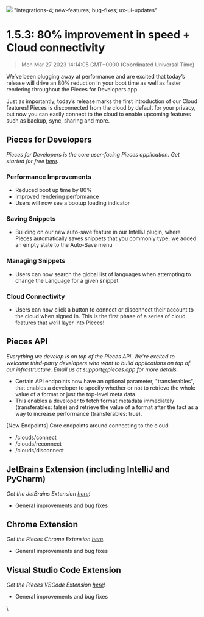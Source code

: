 ![](https://uploads-ssl.webflow.com/6143afec68f555387049efb3/630d699159d912a6dcb3c87d_ezgif_com-gif-maker8_5e88ff39a681dde84c881d857239651e_2000.png)
"integrations-4; new-features; bug-fixes; ux-ui-updates"
# 1.5.3: 80% improvement in speed + Cloud connectivity
> Mon Mar 27 2023 14:14:05 GMT+0000 (Coordinated Universal Time)
<p>We’ve been plugging away at performance and are excited that today’s release will drive an 80% reduction in your boot time as well as faster rendering throughout the Pieces for Developers app.</p><p>Just as importantly, today’s release marks the first introduction of our Cloud features! Pieces is disconnected from the cloud by default for your privacy, but now you can easily connect to the cloud to enable upcoming features such as backup, sync, sharing and more.</p><h2 id="3s1t4">Pieces for Developers</h2><p><em>Pieces for Developers is the core user-facing Pieces application. Get started for free <a href="http://code.pieces.app/install" target="_blank" rel="noopener noreferrer">here</a>.</em></p><h3 id="5k830">Performance Improvements</h3><ul><li>Reduced boot up time by 80%</li><li>Improved rendering performance</li><li>Users will now see a bootup loading indicator</li></ul><h3 id="7cqd2">Saving Snippets</h3><ul><li>Building on our new auto-save feature in our IntelliJ plugin, where Pieces automatically saves snippets that you commonly type, we added an empty state to the Auto-Save menu</li></ul><h3 id="bq90a">Managing Snippets</h3><ul><li>Users can now search the global list of languages when attempting to change the Language for a given snippet</li></ul><h3 id="avimc">Cloud Connectivity</h3><ul><li>Users can now click a button to connect or disconnect their account to the cloud when signed in. This is the first phase of a series of cloud features that we’ll layer into Pieces!</li></ul><h2 id="dpfh3">Pieces API</h2><p><em>Everything we develop is on top of the Pieces API. We&#x27;re excited to welcome third-party developers who want to build applications on top of our infrastructure. Email us at support@pieces.app for more details.</em></p><ul><li>Certain API endpoints now have an optional parameter, &quot;transferables&quot;, that enables a developer to specify whether or not to retrieve the whole value of a format or just the top-level meta data.</li><li>This enables a developer to fetch format metadata immediately (transferables: false) and retrieve the value of a format after the fact as a way to increase performance (transferables: true).</li></ul><p>[New Endpoints] Core endpoints around connecting to the cloud</p><ul><li>/clouds/connect</li><li>/clouds/reconnect</li><li>/clouds/disconnect</li></ul><h2 id="6mn92">JetBrains Extension (including IntelliJ and PyCharm)</h2><p><em>Get the JetBrains Extension <a href="https://plugins.jetbrains.com/plugin/17328-pieces" target="_blank" rel="noopener noreferrer">here</a>!</em></p><ul><li>General improvements and bug fixes</li></ul><h2 id="1i6vg">Chrome Extension</h2><p><em>Get the Pieces Chrome Extension <a href="https://chrome.google.com/webstore/detail/pieces/igbgibhbfonhmjlechmeefimncpekepm?hl=en" target="_blank" rel="noopener noreferrer">here</a>.</em></p><ul><li>General improvements and bug fixes</li></ul><h2 id="9ni5f">Visual Studio Code Extension</h2><p><em>Get the Pieces VSCode Extension <a href="https://marketplace.visualstudio.com/items?itemName=MeshIntelligentTechnologiesInc.pieces-vscode" target="_blank" rel="noopener noreferrer">here</a>!</em></p><ul><li>General improvements and bug fixes</li></ul>\
